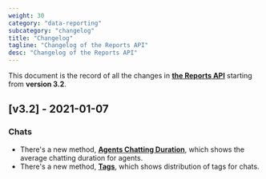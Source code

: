 ```yaml
---
weight: 30
category: "data-reporting"
subcategory: "changelog"
title: "Changelog"
tagline: "Changelog of the Reports API"
desc: "Changelog of the Reports API"
---
```


This document is the record of all the changes in [**the Reports API**](/data-reporting/reports-api/) starting from **version 3.2**.

## [v3.2] - 2021-01-07

### Chats

- There's a new method, [**Agents Chatting Duration**](/data-reporting/reports-api/#agents-chatting-duration), which shows the average chatting duration for agents.
- There's a new method, [**Tags**](/data-reporting/reports-api/#tags), which shows distribution of tags for chats.
